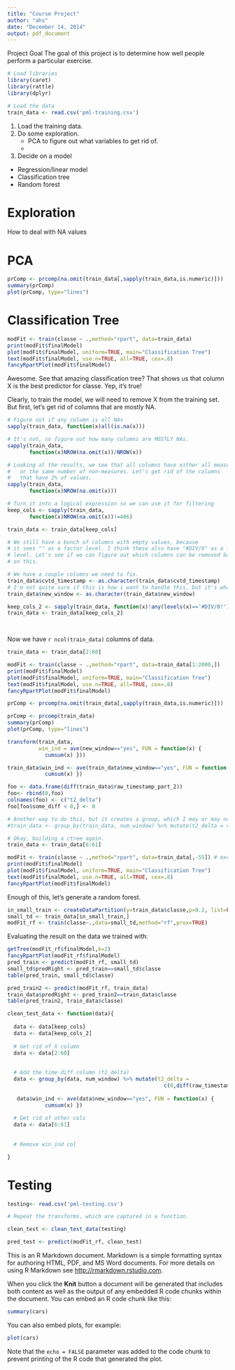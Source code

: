 ```yaml
---
title: "Course Project"
author: "ahs"
date: "December 14, 2014"
output: pdf_document
---
```

Project Goal
The goal of this project is to determine how well people perform a particular exercise. 

```r
# Load libraries
library(caret)
library(rattle)
library(dplyr)

# Load the data
train_data <- read.csv('pml-training.csv')


```

1. Load the training data. 
2. Do some exploration. 
    + PCA to figure out what variables to get rid of. 
    + 
3. Decide on a model
  + Regression/linear model
  + Classification tree
  + Random forest
  
# Exploration
How to deal with NA values

# PCA

```r
prComp <- prcomp(na.omit(train_data[,sapply(train_data,is.numeric)]))
summary(prComp)
plot(prComp, type="lines")

```


# Classification Tree

```r
modFit <- train(classe ~ .,method="rpart", data=train_data)
print(modFit$finalModel)
plot(modFit$finalModel, uniform=TRUE, main="Classification Tree")
text(modFit$finalModel, use.n=TRUE, all=TRUE, cex=.8)
fancyRpartPlot(modFit$finalModel)

```

Awesome. See that amazing classification tree? That shows us that column X is the best predictor for classe. Yep, it's true! 

Clearly, to train the model, we will need to remove X from the training set. But first, let's get rid of columns that are mostly NA. 


```r
# Figure out if any column is all NAs
sapply(train_data, function(x)all(is.na(x)))

# It's not, so figure out how many columns are MOSTLY NAs. 
sapply(train_data, 
       function(x)NROW(na.omit(x))/NROW(x))

# Looking at the results, we see that all columns have either all measures 
#   or the same number of non-measures. Let's get rid of the columns 
#   that have 2% of values. 
sapply(train_data, 
       function(x)NROW(na.omit(x)))

# Turn it into a logical expression so we can use it for filtering
keep_cols <- sapply(train_data, 
       function(x)NROW(na.omit(x))!=406)

train_data <- train_data[keep_cols]

# We still have a bunch of columns with empty values, because 
# it sees "" as a factor level. I think these also have "#DIV/0" as a factor 
# level. Let's see if we can figure out which columns can be removed based
# on this. 

# We have a couple columns we need to fix. 
train_data$cvtd_timestamp <- as.character(train_data$cvtd_timestamp)
# I'm not quite sure if this is how i want to handle this, but it's what it is for now. 
train_data$new_window <- as.character(train_data$new_window)

keep_cols_2 <- sapply(train_data, function(x)!any(levels(x)=='#DIV/0!'))
train_data <- train_data[keep_cols_2]
      



```

Now we have `r ncol(train_data)` columns of data. 

```r
train_data <- train_data[2:60]

modFit <- train(classe ~ .,method="rpart", data=train_data[1:2000,])
print(modFit$finalModel)
plot(modFit$finalModel, uniform=TRUE, main="Classification Tree")
text(modFit$finalModel, use.n=TRUE, all=TRUE, cex=.8)
fancyRpartPlot(modFit$finalModel)

```

```r

prComp <- prcomp(na.omit(train_data[,sapply(train_data,is.numeric)]))

prComp <- prcomp(train_data)
summary(prComp)
plot(prComp, type="lines")

```

```r

transform(train_data,
          win_ind = ave(new_window=="yes", FUN = function(x) {
            cumsum(x) }))

train_data$win_ind <- ave(train_data$new_window=="yes", FUN = function(x) {
            cumsum(x) })

foo <- data.frame(diff(train_data$raw_timestamp_part_2))
foo<- rbind(0,foo)
colnames(foo) <- c("t2_delta")
foo[foo$some_diff < 0,] <- 0

# Another way to do this, but it creates a group, which I may or may not want. 
#train_data <- group_by(train_data, num_window) %>% mutate(t2_delta = c(0,diff(raw_timestamp_part_2)))


```


```r

# Okay, building a ctree again. 
train_data <- train_data[6:61]

modFit <- train(classe ~ .,method="rpart", data=train_data[,-55]) # excluding "win_ind"
print(modFit$finalModel)
plot(modFit$finalModel, uniform=TRUE, main="Classification Tree")
text(modFit$finalModel, use.n=TRUE, all=TRUE, cex=.8)
fancyRpartPlot(modFit$finalModel)


```


Enough of this, let's generate a random forest. 

```r

in_small_train <- createDataPartition(y=train_data$classe,p=0.2, list=FALSE)#train_data[1:2000]
small_td <- train_data[in_small_train,]
modFit_rf <- train(classe~.,data=small_td,method="rf",prox=TRUE)

```

Evaluating the result on the data we trained with: 

```r
getTree(modFit_rf$finalModel,k=2)
fancyRpartPlot(modFit_rf$finalModel)
pred_train <- predict(modFit_rf, small_td)
small_td$predRight <- pred_train==small_td$classe
table(pred_train, small_td$classe)

pred_train2 <- predict(modFit_rf, train_data)
train_data$predRight <- pred_train2==train_data$classe
table(pred_train2, train_data$classe)


```


```r

clean_test_data <- function(data){
  
  data <- data[keep_cols]
  data <- data[keep_cols_2]
  
  # Get rid of X column
  data <- data[2:60]
  
  
  # Add the time diff column (t2_delta)
  data <- group_by(data, num_window) %>% mutate(t2_delta = 
                                                  c(0,diff(raw_timestamp_part_2)))
  
   data$win_ind <- ave(data$new_window=="yes", FUN = function(x) {
            cumsum(x) })
  
  # Get rid of other cols
  data <- data[6:61]
  
 
  # Remove win_ind col

}

```

# Testing

```r
testing<- read.csv('pml-testing.csv')

# Repeat the transforms, which are captured in a function. 

clean_test <- clean_test_data(testing)

pred_test <- predict(modFit_rf, clean_test)


```

This is an R Markdown document. Markdown is a simple formatting syntax for authoring HTML, PDF, and MS Word documents. For more details on using R Markdown see <http://rmarkdown.rstudio.com>.

When you click the **Knit** button a document will be generated that includes both content as well as the output of any embedded R code chunks within the document. You can embed an R code chunk like this:

```r
summary(cars)
```

You can also embed plots, for example:

```r
plot(cars)
```

Note that the `echo = FALSE` parameter was added to the code chunk to prevent printing of the R code that generated the plot.
